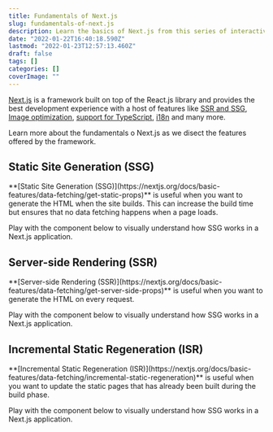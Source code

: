 ```yaml
---
title: Fundamentals of Next.js
slug: fundamentals-of-next.js
description: Learn the basics of Next.js from this series of interactive components.
date: "2022-01-22T16:40:18.590Z"
lastmod: "2022-01-23T12:57:13.460Z"
draft: false
tags: []
categories: []
coverImage: ""
---
```


[Next.js](https://nextjs.org/) is a framework built on top of the React.js library and provides the best development experience with a host of features like [SSR and SSG](https://nextjs.org/docs/basic-features/data-fetching), [Image optimization](https://nextjs.org/docs/basic-features/image-optimization), [support for TypeScript](https://nextjs.org/docs/basic-features/typescript), [i18n](https://nextjs.org/docs/advanced-features/i18n-routing) and many more.

Learn more about the fundamentals o Next.js as we disect the features offered by the framework.

## Static Site Generation (SSG)

<Callout type="info">
  **[Static Site Generation
  (SSG)](https://nextjs.org/docs/basic-features/data-fetching/get-static-props)**
  is useful when you want to generate the HTML when the site builds. This can
  increase the build time but ensures that no data fetching happens when a page
  loads.
</Callout>

Play with the component below to visually understand how SSG works in a Next.js application.

<NextJSSSG />

## Server-side Rendering (SSR)

<Callout type="info">
  **[Server-side Rendering
  (SSR)](https://nextjs.org/docs/basic-features/data-fetching/get-server-side-props)**
  is useful when you want to generate the HTML on every request.
</Callout>

Play with the component below to visually understand how SSG works in a Next.js application.

<Placeholder />

## Incremental Static Regeneration (ISR)

<Callout type="info">
  **[Incremental Static Regeneration
  (ISR)](https://nextjs.org/docs/basic-features/data-fetching/incremental-static-regeneration)**
  is useful when you want to update the static pages that has already been built
  during the build phase.
</Callout>

Play with the component below to visually understand how SSG works in a Next.js application.

<Placeholder />
